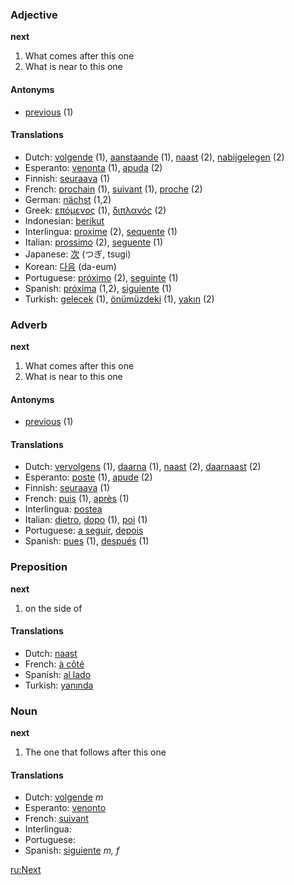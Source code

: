 ===Adjective===
'''next'''
#What comes after this one
#What is near to this one

====Antonyms====
*[[previous]] (1)

====Translations====
*Dutch: [[volgende]] (1), [[aanstaande]] (1), [[naast]] (2), [[nabijgelegen]] (2)
*Esperanto: [[venonta]] (1), [[apuda]] (2)
*Finnish: [[seuraava]] (1)
*French: [[prochain]] (1), [[suivant]] (1), [[proche]] (2)
*German: [[nächst]] (1,2)
*Greek: [[επόμενος]] (1), [[διπλανός]] (2)
*Indonesian: [[berikut]]
*Interlingua: [[proxime]] (2), [[sequente]] (1)
*Italian: [[prossimo]] (2), [[seguente]] (1)
*Japanese: [[次]] (つぎ, tsugi)
*Korean: [[다음]] (da-eum)
*Portuguese: [[próximo]] (2), [[seguinte]] (1)
*Spanish: [[próxima]] (1,2), [[siguiente]] (1)
*Turkish: [[gelecek]] (1), [[önümüzdeki]] (1), [[yakın]] (2)

===Adverb===
'''next'''
#What comes after this one
#What is near to this one

====Antonyms====
*[[previous]] (1)

====Translations====
*Dutch: [[vervolgens]] (1), [[daarna]] (1), [[naast]] (2), [[daarnaast]] (2)
*Esperanto: [[poste]] (1), [[apude]] (2)
*Finnish: [[seuraava]] (1)
*French: [[puis]] (1), [[après]] (1)
*Interlingua: [[postea]]
*Italian: [[dietro]], [[dopo]] (1), [[poi]] (1)
*Portuguese: [[a seguir]], [[depois]]
*Spanish: [[pues]] (1), [[después]] (1)

===Preposition===
'''next'''
#on the side of
====Translations====
*Dutch: [[naast]]
*French: [[à côté]]
*Spanish: [[al lado]]
*Turkish: [[yanında]]

===Noun===
'''next'''
#The one that follows after this one

====Translations====
*Dutch: [[volgende]] ''m''
*Esperanto: [[venonto]]
*French: [[suivant]]
*Interlingua: [[]]
*Portuguese: [[]]
*Spanish: [[siguiente]] ''m, f''

[[ru:Next]]